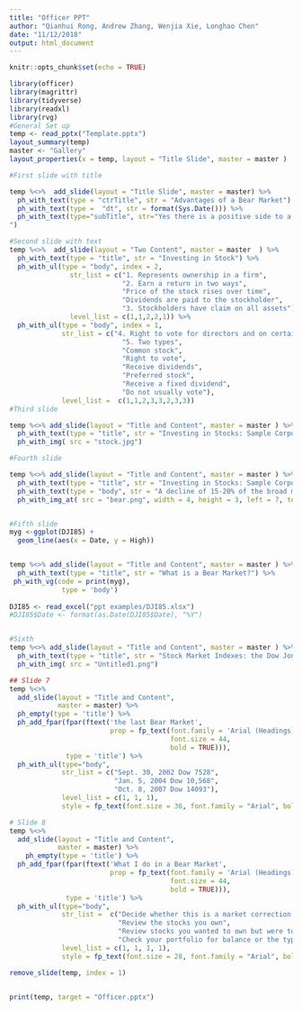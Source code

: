 ```yaml
---
title: "Officer PPT"
author: "Qianhui Rong, Andrew Zhang, Wenjia Xie, Longhao Chen"
date: "11/12/2018"
output: html_document
---
```


```r
knitr::opts_chunk$set(echo = TRUE)
```

```r
library(officer)
library(magrittr)
library(tidyverse)
library(readxl)
library(rvg)
#General Set up
temp <- read_pptx("Template.pptx") 
layout_summary(temp)
master <- "Gallery"
layout_properties(x = temp, layout = "Title Slide", master = master )

#First slide with title

temp %<>%  add_slide(layout = "Title Slide", master = master) %>% 
  ph_with_text(type = "ctrTitle", str = "Advantages of a Bear Market") %>% 
  ph_with_text(type =  "dt", str = format(Sys.Date())) %>% 
  ph_with_text(type="subTitle", str="Yes there is a positive side to a Bear Market!
")

#Second slide with text
temp %<>%  add_slide(layout = "Two Content", master = master  ) %>% 
  ph_with_text(type = "title", str = "Investing in Stock") %>% 
  ph_with_ul(type = "body", index = 2, 
               str_list = c("1. Represents ownership in a firm", 
                            "2. Earn a return in two ways", 
                            "Price of the stock rises over time",
                            "Dividends are paid to the stockholder", 
                            "3. Stockholders have claim on all assets"),
               level_list = c(1,1,2,2,1)) %>% 
  ph_with_ul(type = "body", index = 1, 
             str_list = c("4. Right to vote for directors and on certain issues",
                            "5. Two types",
                            "Common stock",
                            "Right to vote",
                            "Receive dividends",
                            "Preferred stock",
                            "Receive a fixed dividend",
                            "Do not usually vote"),
             level_list =  c(1,1,2,3,3,2,3,3))
#Third slide

temp %<>% add_slide(layout = "Title and Content", master = master ) %>% 
  ph_with_text(type = "title", str = "Investing in Stocks: Sample Corporate Stock Certificate") %>% 
  ph_with_img( src = "stock.jpg")

#Fourth slide

temp %<>% add_slide(layout = "Title and Content", master = master ) %>% 
  ph_with_text(type = "title", str = "Investing in Stocks: Sample Corporate Stock Certificate") %>% 
  ph_with_text(type = "body", str = "A decline of 15-20% of the broad market coupled with pessimistic sentiment underlying the stock market.")%>%
  ph_with_img_at( src = "bear.png", width = 4, height = 3, left = 7, top = 3.5)


#Fifth slide
myg <-ggplot(DJI85) +
  geom_line(aes(x = Date, y = High))


temp %<>% add_slide(layout = "Title and Content", master = master ) %>% 
  ph_with_text(type = "title", str = "What is a Bear Market?") %>% 
 ph_with_vg(code = print(myg), 
             type = 'body')
 
DJI85 <- read_excel("ppt examples/DJI85.xlsx")
#DJI85$Date <- format(as.Date(DJI85$Date), "%Y")


#Sixth 
temp %<>% add_slide(layout = "Title and Content", master = master ) %>% 
  ph_with_text(type = "title", str = "Stock Market Indexes: the Dow Jones Industrial Average") %>% 
  ph_with_img( src = "Untitled1.png")

## Slide 7
temp %<>% 
  add_slide(layout = "Title and Content",
            master = master) %>% 
  ph_empty(type = 'title') %>%
  ph_add_fpar(fpar(ftext('the last Bear Market',
                         prop = fp_text(font.family = 'Arial (Headings)', 
                                        font.size = 44,
                                        bold = TRUE))), 
              type = 'title') %>%
  ph_with_ul(type="body", 
             str_list = c("Sept. 30, 2002 Dow 7528", 
                          "Jan. 5, 2004 Dow 10,568", 
                          "Oct. 8, 2007 Dow 14093"), 
             level_list = c(1, 1, 1), 
             style = fp_text(font.size = 36, font.family = "Arial", bold = TRUE)) 

# Slide 8
temp %<>% 
  add_slide(layout = "Title and Content",
            master = master) %>% 
    ph_empty(type = 'title') %>%
  ph_add_fpar(fpar(ftext('What I do in a Bear Market',
                         prop = fp_text(font.family = 'Arial (Headings)', 
                                        font.size = 44,
                                        bold = TRUE))), 
              type = 'title') %>%
  ph_with_ul(type="body", 
             str_list =  c("Decide whether this is a market correction or the start of something more", 
                           "Review the stocks you own",
                           "Review stocks you wanted to own but were too expensive at time of research", 
                           "Check your portfolio for balance or the type of stocks you own"),
             level_list = c(1, 1, 1, 1),
             style = fp_text(font.size = 28, font.family = "Arial", bold = TRUE))

remove_slide(temp, index = 1)


print(temp, target = "Officer.pptx") 
```



